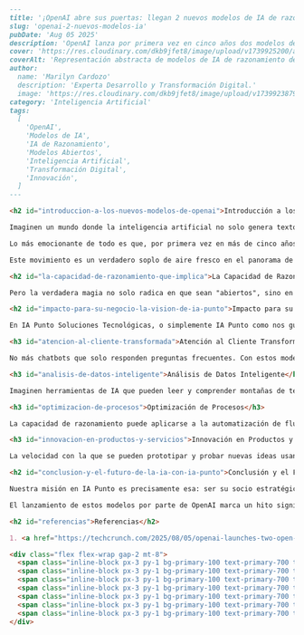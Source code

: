 ```markdown
---
title: '¡OpenAI abre sus puertas: llegan 2 nuevos modelos de IA de razonamiento de vanguardia!'
slug: 'openai-2-nuevos-modelos-ia'
pubDate: 'Aug 05 2025'
description: 'OpenAI lanza por primera vez en cinco años dos modelos de IA de razonamiento "abiertos", democratizando el acceso a tecnología avanzada para impulsar la innovación, la atención al cliente y el análisis de datos en negocios.'
cover: 'https://res.cloudinary.com/dkb9jfet8/image/upload/v1739925200/ai_brain_neural_network_g123h.png'
coverAlt: 'Representación abstracta de modelos de IA de razonamiento de OpenAI'
author:
  name: 'Marilyn Cardozo'
  description: 'Experta Desarrollo y Transformación Digital.'
  image: 'https://res.cloudinary.com/dkb9jfet8/image/upload/v1739923879/marilyn_s2mi4a.png'
category: 'Inteligencia Artificial'
tags:
  [
    'OpenAI',
    'Modelos de IA',
    'IA de Razonamiento',
    'Modelos Abiertos',
    'Inteligencia Artificial',
    'Transformación Digital',
    'Innovación',
  ]
---

<h2 id="introduccion-a-los-nuevos-modelos-de-openai">Introducción a los Nuevos Modelos de OpenAI</h2>

Imaginen un mundo donde la inteligencia artificial no solo genera textos o imágenes bonitas, sino que realmente "piensa", entiende el contexto y resuelve problemas complejos con una lógica impresionante. Pues bien, estamos un paso más cerca de esa emocionante realidad, y la noticia viene de la mano de OpenAI, que acaba de lanzar dos nuevos modelos de IA con capacidad de razonamiento que prometen mucho.

Lo más emocionante de todo es que, por primera vez en más de cinco años, OpenAI ha decidido lanzar estos modelos de forma "abierta". ¿Qué significa que sean "abiertos" en este contexto? Es una gran noticia, porque implica que estos modelos están diseñados para ser más accesibles para la comunidad global. Esto permite que una variedad mucho más amplia de desarrolladores, investigadores y empresas puedan explorarlos, utilizarlos como base para sus propias innovaciones y contribuir a su mejora. Es como si abrieran las puertas de su laboratorio más avanzado para que el conocimiento y las herramientas más punteras estén al alcance de más mentes brillantes, impulsando así la innovación a un ritmo sin precedentes.

Este movimiento es un verdadero soplo de aire fresco en el panorama de la inteligencia artificial. En un ecosistema donde muchos de los modelos más avanzados son celosamente guardados por unas pocas empresas, la decisión de OpenAI de democratizar el acceso a estas herramientas de última generación es un hito importante. Facilita la colaboración, acelera el ritmo de desarrollo y, lo más importante, brinda oportunidades a aquellos que, quizás, no tienen los recursos de los gigantes tecnológicos para crear IA desde cero. Piensen en ello como una oportunidad dorada para que más emprendedores, startups y empresas de todos los tamaños puedan experimentar y construir soluciones increíbles basadas en una IA que antes era casi inalcanzable.

<h2 id="la-capacidad-de-razonamiento-que-implica">La Capacidad de Razonamiento: ¿Qué Implica?</h2>

Pero la verdadera magia no solo radica en que sean "abiertos", sino en su capacidad de "razonamiento". ¿Qué implica esto? Significa que estos modelos van más allá de simplemente seguir patrones o generar respuestas preestablecidas. Están diseñados para entender el contexto profundo de una conversación o una pregunta, procesar información de manera lógica, analizar datos complejos y llegar a conclusiones coherentes, casi como si estuvieran "pensando" activamente. Esto abre un universo de posibilidades para aplicaciones que superan con creces lo que hemos visto hasta ahora. Imaginen asistentes virtuales que realmente entienden los matices de una consulta compleja de un cliente y ofrecen soluciones personalizadas, o herramientas que pueden leer miles de documentos legales y extraer información relevante con una precisión asombrosa.

<h2 id="impacto-para-su-negocio-la-vision-de-ia-punto">Impacto para su Negocio: La Visión de IA Punto</h2>

En IA Punto Soluciones Tecnológicas, o simplemente IA Punto como nos gusta llamarnos, estamos vibrando con estas novedades. Creemos firmemente que estos modelos de razonamiento abiertos son un verdadero cambio de juego para las empresas. Visualicen el potencial para su negocio:

<h3 id="atencion-al-cliente-transformada">Atención al Cliente Transformada</h3>

No más chatbots que solo responden preguntas frecuentes. Con estos modelos, podemos crear asistentes virtuales que no solo entienden y resuelven problemas complejos, sino que pueden guiar a los usuarios paso a paso a través de procesos complicados o incluso diagnosticar y sugerir soluciones muy específicas. Esto liberaría a su equipo humano para enfocarse en tareas de mayor valor.

<h3 id="analisis-de-datos-inteligente">Análisis de Datos Inteligente</h3>

Imaginen herramientas de IA que pueden leer y comprender montañas de texto, ya sean informes, correos electrónicos o redes sociales. Estos modelos pueden identificar tendencias ocultas, resumir información crucial en segundos y ofrecer recomendaciones accionables que antes requerirían semanas de análisis humano. Esto podría impulsar la toma de decisiones estratégicas en su empresa.

<h3 id="optimizacion-de-procesos">Optimización de Procesos</h3>

La capacidad de razonamiento puede aplicarse a la automatización de flujos de trabajo complejos, desde la gestión de inventario hasta la planificación de recursos. La IA podría predecir necesidades, optimizar rutas logísticas o incluso identificar cuellos de botella antes de que ocurran.

<h3 id="innovacion-en-productos-y-servicios">Innovación en Productos y Servicios</h3>

La velocidad con la que se pueden prototipar y probar nuevas ideas usando estos modelos es increíble. Esto significa que pueden lanzar productos y servicios más personalizados y adaptados a las necesidades de sus clientes en mucho menos tiempo, manteniéndose siempre un paso por delante de la competencia.

<h2 id="conclusion-y-el-futuro-de-la-ia-con-ia-punto">Conclusión y el Futuro de la IA con IA Punto</h2>

Nuestra misión en IA Punto es precisamente esa: ser su socio estratégico para navegar por este emocionante y en constante evolución panorama tecnológico. No solo observamos las tendencias más punteras, sino que trabajamos activamente para integrar estas capacidades de razonamiento avanzadas en soluciones prácticas y efectivas que impulsen el crecimiento y la eficiencia de su negocio. Queremos que la inteligencia artificial no sea un concepto abstracto o intimidante, sino una herramienta tangible y poderosa que mejore su día a día y transforme sus operaciones.

El lanzamiento de estos modelos por parte de OpenAI marca un hito significativo en la historia de la IA. Es una invitación abierta a la comunidad global para colaborar, construir y dar forma al futuro de la inteligencia artificial de manera conjunta. En IA Punto, estamos preparados y emocionados para acompañarlos en este viaje, explorando juntos cómo la IA de razonamiento puede desatar un potencial ilimitado para su organización. El futuro es colaborativo, abierto y, sobre todo, inteligentemente conectado. Y estamos aquí para ayudarles a ser protagonistas de ese futuro.

<h2 id="referencias">Referencias</h2>

1. <a href="https://techcrunch.com/2025/08/05/openai-launches-two-open-ai-reasoning-models/" target="_blank" rel="noopener noreferrer">OpenAI launches two ‘open’ AI reasoning models</a>

<div class="flex flex-wrap gap-2 mt-8">
  <span class="inline-block px-3 py-1 bg-primary-100 text-primary-700 text-xs font-semibold rounded-full shadow-sm">OpenAI</span>
  <span class="inline-block px-3 py-1 bg-primary-100 text-primary-700 text-xs font-semibold rounded-full shadow-sm">Modelos de IA</span>
  <span class="inline-block px-3 py-1 bg-primary-100 text-primary-700 text-xs font-semibold rounded-full shadow-sm">IA de Razonamiento</span>
  <span class="inline-block px-3 py-1 bg-primary-100 text-primary-700 text-xs font-semibold rounded-full shadow-sm">Modelos Abiertos</span>
  <span class="inline-block px-3 py-1 bg-primary-100 text-primary-700 text-xs font-semibold rounded-full shadow-sm">Inteligencia Artificial</span>
  <span class="inline-block px-3 py-1 bg-primary-100 text-primary-700 text-xs font-semibold rounded-full shadow-sm">Transformación Digital</span>
  <span class="inline-block px-3 py-1 bg-primary-100 text-primary-700 text-xs font-semibold rounded-full shadow-sm">Innovación</span>
</div>
```
